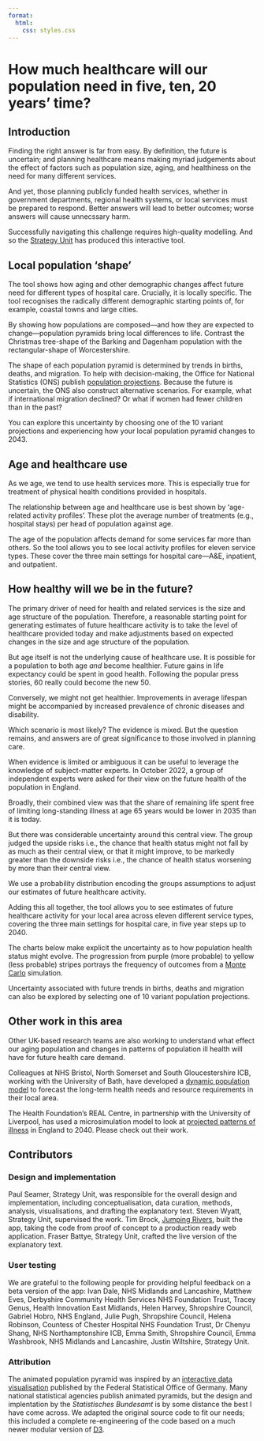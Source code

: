 ```yaml
---
format:
  html:
    css: styles.css
---
```


# How much healthcare will our population need in five, ten, 20 years' time?

## Introduction
Finding the right answer is far from easy. By definition, the future is uncertain; and planning healthcare means making myriad judgements about the effect of factors such as population size, aging, and healthiness on the need for many different services.
 
And yet, those planning publicly funded health services, whether in government departments, regional health systems, or local services must be prepared to respond. Better answers will lead to better outcomes; worse answers will cause unnecssary harm.

Successfully navigating this challenge requires high-quality modelling. And so the [Strategy Unit](https://www.strategyunitwm.nhs.uk/) has produced this interactive tool.
 
## Local population 'shape'
The tool shows how aging and other demographic changes affect future need for different types of hospital care. Crucially, it is locally specific. The tool recognises the radically different demographic starting points of, for example, coastal towns and large cities.
  
By showing how populations are composed&mdash;and how they are expected to change&mdash;population pyramids bring local differences to life. Contrast the Christmas tree-shape of the Barking and Dagenham population with the rectangular-shape of Worcestershire.
   
The shape of each population pyramid is determined by trends in births, deaths, and migration. To help with decision-making, the Office for National Statistics (ONS) publish [population projections](https://www.ons.gov.uk/peoplepopulationandcommunity/populationandmigration/populationprojections/bulletins/subnationalpopulationprojectionsforengland/2018based). Because the future is uncertain, the ONS also construct alternative scenarios. For example, what if international migration declined? Or what if women had fewer children than in the past?

You can explore this uncertainty by choosing one of the 10 variant projections and experiencing how your local population pyramid changes to 2043.

## Age and healthcare use
As we age, we tend to use health services more. This is especially true for treatment of physical health conditions provided in hospitals.
  
The relationship between age and healthcare use is best shown by 'age-related activity profiles'. These plot the average number of treatments (e.g., hospital stays) per head of population against age.
  
The age of the population affects demand for some services far more than others. So the tool allows you to see local activity profiles for eleven service types. These cover the three main settings for hospital care—A&E, inpatient, and outpatient.

## How healthy will we be in the future?
The primary driver of need for health and related services is the size and age structure of the population. Therefore, a reasonable starting point for generating estimates of future healthcare activity is to take the level of healthcare provided today and make adjustments based on expected changes in the size and age structure of the population.

But age itself is not the underlying cause of healthcare use. It is possible for a population to both age *and* become healthier. Future gains in life expectancy could be spent in good health. Following the popular press stories, 60 really could become the new 50.

Conversely, we might not get healthier. Improvements in average lifespan might be accompanied by increased prevalence of chronic diseases and disability.

Which scenario is most likely? The evidence is mixed. But the question remains, and answers are of great significance to those involved in planning care.

When evidence is limited or ambiguous it can be useful to leverage the knowledge of subject-matter experts. In October 2022, a group of independent experts were asked for their view on the future health of the population in England.

Broadly, their combined view was that the share of remaining life spent free of limiting long-standing illness at age 65 years would be lower in 2035 than it is today.

But there was considerable uncertainty around this central view. The group judged the upside risks i.e., the chance that health status might not fall by as much as their central view, or that it might improve, to be markedly greater than the downside risks i.e., the chance of health status worsening by more than their central view.

We use a probability distribution encoding the groups assumptions to adjust our estimates of future healthcare activity.

Adding this all together, the tool allows you to see estimates of future healthcare activity for your local area across eleven different service types, covering the three main settings for hospital care, in five year steps up to 2040.

The charts below make explicit the uncertainty as to how population health status might evolve. The progression from purple (more probable) to yellow (less probable) stripes portrays the frequency of outcomes from a [Monte Carlo](https://en.wikipedia.org/wiki/Monte_Carlo_methods) simulation.

Uncertainty associated with future trends in births, deaths and migration can also be explored by selecting one of 10 variant population projections.

## Other work in this area
Other UK-based research teams are also working to understand what effect our aging population and changes in patterns of population ill health will have for future health care demand.

Colleagues at NHS Bristol, North Somerset and South Gloucestershire ICB, working with the University of Bath, have developed a [dynamic population model](https://realworlddatascience.net/case-studies/posts/2024/05/08/dpm.html) to forecast the long-term health needs and resource requirements in their local area.

The Health Foundation's REAL Centre, in partnership with the University of Liverpool, has used a microsimulation model to look at [projected patterns of illness](https://www.health.org.uk/reports-and-analysis/reports/health-in-2040-projected-patterns-of-illness-in-england) in England to 2040. Please check out their work.

## Contributors

### Design and implementation
Paul Seamer, Strategy Unit, was responsible for the overall design and implementation, including conceptualisation, data curation, methods, analysis, visualisations, and drafting the explanatory text. Steven Wyatt, Strategy Unit, supervised the work. Tim Brock, [Jumping Rivers](https://www.jumpingrivers.com/), built the app, taking the code from proof of concept to a production ready web application. Fraser Battye, Strategy Unit, crafted the live version of the explanatory text.

### User testing  
We are grateful to the following people for providing helpful feedback on a beta version of the app: Ivan Dale, NHS Midlands and Lancashire, Matthew Eves, Derbyshire Community Health Services NHS Foundation Trust, Tracey Genus, Health Innovation East Midlands, Helen Harvey, Shropshire Council, Gabriel Hobro, NHS England, Julie Pugh, Shropshire Council, Helena Robinson, Countess of Chester Hospital NHS Foundation Trust, Dr Chenyu Shang, NHS Northamptonshire ICB, Emma Smith, Shropshire Council, Emma Washbrook, NHS Midlands and Lancashire, Justin Wiltshire, Strategy Unit.

### Attribution
The animated population pyramid was inspired by an [interactive data visualisation](https://service.destatis.de/bevoelkerungspyramide/index.html#!l=en) published by the Federal Statistical Office of Germany. Many national statistical agencies publish animated pyramids, but the design and implentation by the *Statistisches Bundesamt* is by some distance the best I have come across. We adapted the original source code to fit our needs; this included a complete re-engineering of the code based on a much newer modular version of [D3](https://d3js.org/).